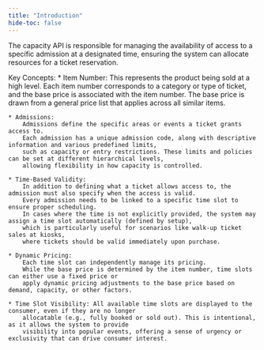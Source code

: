 ---
title: "Introduction"
hide-toc: false
---
<Markdown src="../snippets/endpoint-verb-styles.mdx" />

The capacity API is responsible for managing the availability of access to a specific admission at a designated time, 
ensuring the system can allocate resources for a ticket reservation.

Key Concepts:
    * Item Number: 
        This represents the product being sold at a high level. 
        Each item number corresponds to a category or type of ticket, and the base price is associated with 
        the item number. The base price is drawn from a general price list that applies across all similar items.

    * Admissions: 
        Admissions define the specific areas or events a ticket grants access to. 
        Each admission has a unique admission code, along with descriptive information and various predefined limits, 
        such as capacity or entry restrictions. These limits and policies can be set at different hierarchical levels, 
        allowing flexibility in how capacity is controlled.

    * Time-Based Validity: 
        In addition to defining what a ticket allows access to, the admission must also specify when the access is valid. 
        Every admission needs to be linked to a specific time slot to ensure proper scheduling. 
        In cases where the time is not explicitly provided, the system may assign a time slot automatically (defined by setup), 
        which is particularly useful for scenarios like walk-up ticket sales at kiosks, 
        where tickets should be valid immediately upon purchase.

    * Dynamic Pricing: 
        Each time slot can independently manage its pricing. 
        While the base price is determined by the item number, time slots can either use a fixed price or 
        apply dynamic pricing adjustments to the base price based on demand, capacity, or other factors.

    * Time Slot Visibility: All available time slots are displayed to the consumer, even if they are no longer 
        allocatable (e.g., fully booked or sold out). This is intentional, as it allows the system to provide 
        visibility into popular events, offering a sense of urgency or exclusivity that can drive consumer interest.

